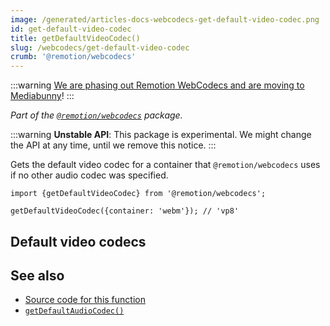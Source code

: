 ```yaml
---
image: /generated/articles-docs-webcodecs-get-default-video-codec.png
id: get-default-video-codec
title: getDefaultVideoCodec()
slug: /webcodecs/get-default-video-codec
crumb: '@remotion/webcodecs'
---
```


:::warning
[We are phasing out Remotion WebCodecs and are moving to Mediabunny](/blog/mediabunny)!
:::

_Part of the [`@remotion/webcodecs`](/docs/webcodecs) package._

:::warning
**Unstable API**: This package is experimental. We might change the API at any time, until we remove this notice.
:::

Gets the default video codec for a container that `@remotion/webcodecs` uses if no other audio codec was specified.

```tsx twoslash title="Get the default video codec for a container"
import {getDefaultVideoCodec} from '@remotion/webcodecs';

getDefaultVideoCodec({container: 'webm'}); // 'vp8'
```


## Default video codecs

<DefaultVideoCodecs />

## See also

- [Source code for this function](https://github.com/remotion-dev/remotion/blob/main/packages/webcodecs/src/get-default-video-codec.ts)
- [`getDefaultAudioCodec()`](/docs/webcodecs/get-default-audio-codec)
